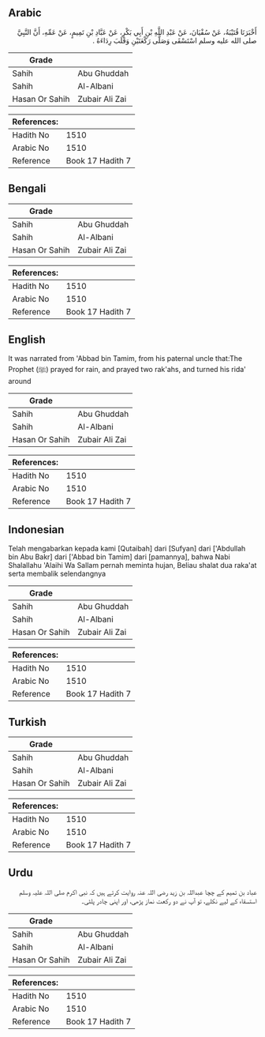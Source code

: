 ## Arabic


<div dir="rtl" lang="ar" style={{fontSize:'larger',backgroundColor:'#f8f9fa',padding:20}}>
أَخْبَرَنَا قُتَيْبَةُ، عَنْ سُفْيَانَ، عَنْ عَبْدِ اللَّهِ بْنِ أَبِي بَكْرٍ، عَنْ عَبَّادِ بْنِ تَمِيمٍ، عَنْ عَمِّهِ، أَنَّ النَّبِيَّ صلى الله عليه وسلم اسْتَسْقَى وَصَلَّى رَكْعَتَيْنِ وَقَلَبَ رِدَاءَهُ ‏.‏
</div>
<div style={{backgroundColor:'#f8f9fa',padding:20, marginBottom: 10}}><table> <thead> <tr> <th>Grade</th> <th></th> </tr> </thead> <tbody> <tr><td>Sahih</td><td>Abu Ghuddah</td></tr><tr><td>Sahih</td><td>Al-Albani</td></tr><tr><td>Hasan Or Sahih</td><td>Zubair Ali Zai</td></tr></tbody></table><table> <thead> <tr> <th>References:</th> <th></th> </tr> </thead> <tbody><tr><td>Hadith No</td><td>1510</td></tr><tr><td>Arabic No</td><td>1510</td></tr><tr><td>Reference</td><td>Book 17 Hadith 7</td></tr></tbody></table></div>

## Bengali


<div dir="ltr" lang="bn" style={{fontSize:'larger',backgroundColor:'#f8f9fa',padding:20}}>

</div>
<div style={{backgroundColor:'#f8f9fa',padding:20, marginBottom: 10}}><table> <thead> <tr> <th>Grade</th> <th></th> </tr> </thead> <tbody> <tr><td>Sahih</td><td>Abu Ghuddah</td></tr><tr><td>Sahih</td><td>Al-Albani</td></tr><tr><td>Hasan Or Sahih</td><td>Zubair Ali Zai</td></tr></tbody></table><table> <thead> <tr> <th>References:</th> <th></th> </tr> </thead> <tbody><tr><td>Hadith No</td><td>1510</td></tr><tr><td>Arabic No</td><td>1510</td></tr><tr><td>Reference</td><td>Book 17 Hadith 7</td></tr></tbody></table></div>

## English


<div dir="ltr" lang="en" style={{fontSize:'larger',backgroundColor:'#f8f9fa',padding:20}}>
It was narrated from 'Abbad bin Tamim, from his paternal uncle that:The Prophet (ﷺ) prayed for rain, and prayed two rak'ahs, and turned his rida' around
</div>
<div style={{backgroundColor:'#f8f9fa',padding:20, marginBottom: 10}}><table> <thead> <tr> <th>Grade</th> <th></th> </tr> </thead> <tbody> <tr><td>Sahih</td><td>Abu Ghuddah</td></tr><tr><td>Sahih</td><td>Al-Albani</td></tr><tr><td>Hasan Or Sahih</td><td>Zubair Ali Zai</td></tr></tbody></table><table> <thead> <tr> <th>References:</th> <th></th> </tr> </thead> <tbody><tr><td>Hadith No</td><td>1510</td></tr><tr><td>Arabic No</td><td>1510</td></tr><tr><td>Reference</td><td>Book 17 Hadith 7</td></tr></tbody></table></div>

## Indonesian


<div dir="ltr" lang="id" style={{fontSize:'larger',backgroundColor:'#f8f9fa',padding:20}}>
Telah mengabarkan kepada kami [Qutaibah] dari [Sufyan] dari ['Abdullah bin Abu Bakr] dari ['Abbad bin Tamim] dari [pamannya], bahwa Nabi Shalallahu 'Alaihi Wa Sallam pernah meminta hujan, Beliau shalat dua raka'at serta membalik selendangnya
</div>
<div style={{backgroundColor:'#f8f9fa',padding:20, marginBottom: 10}}><table> <thead> <tr> <th>Grade</th> <th></th> </tr> </thead> <tbody> <tr><td>Sahih</td><td>Abu Ghuddah</td></tr><tr><td>Sahih</td><td>Al-Albani</td></tr><tr><td>Hasan Or Sahih</td><td>Zubair Ali Zai</td></tr></tbody></table><table> <thead> <tr> <th>References:</th> <th></th> </tr> </thead> <tbody><tr><td>Hadith No</td><td>1510</td></tr><tr><td>Arabic No</td><td>1510</td></tr><tr><td>Reference</td><td>Book 17 Hadith 7</td></tr></tbody></table></div>

## Turkish


<div dir="ltr" lang="tr" style={{fontSize:'larger',backgroundColor:'#f8f9fa',padding:20}}>

</div>
<div style={{backgroundColor:'#f8f9fa',padding:20, marginBottom: 10}}><table> <thead> <tr> <th>Grade</th> <th></th> </tr> </thead> <tbody> <tr><td>Sahih</td><td>Abu Ghuddah</td></tr><tr><td>Sahih</td><td>Al-Albani</td></tr><tr><td>Hasan Or Sahih</td><td>Zubair Ali Zai</td></tr></tbody></table><table> <thead> <tr> <th>References:</th> <th></th> </tr> </thead> <tbody><tr><td>Hadith No</td><td>1510</td></tr><tr><td>Arabic No</td><td>1510</td></tr><tr><td>Reference</td><td>Book 17 Hadith 7</td></tr></tbody></table></div>

## Urdu


<div dir="rtl" lang="ur" style={{fontSize:'larger',backgroundColor:'#f8f9fa',padding:20}}>
عباد بن تمیم کے چچا عبداللہ بن زید رضی اللہ عنہ روایت کرتے ہیں کہ نبی اکرم صلی اللہ علیہ وسلم استسقاء کے لیے نکلے، تو آپ نے دو رکعت نماز پڑھی، اور اپنی چادر پلٹی۔
</div>
<div style={{backgroundColor:'#f8f9fa',padding:20, marginBottom: 10}}><table> <thead> <tr> <th>Grade</th> <th></th> </tr> </thead> <tbody> <tr><td>Sahih</td><td>Abu Ghuddah</td></tr><tr><td>Sahih</td><td>Al-Albani</td></tr><tr><td>Hasan Or Sahih</td><td>Zubair Ali Zai</td></tr></tbody></table><table> <thead> <tr> <th>References:</th> <th></th> </tr> </thead> <tbody><tr><td>Hadith No</td><td>1510</td></tr><tr><td>Arabic No</td><td>1510</td></tr><tr><td>Reference</td><td>Book 17 Hadith 7</td></tr></tbody></table></div>
